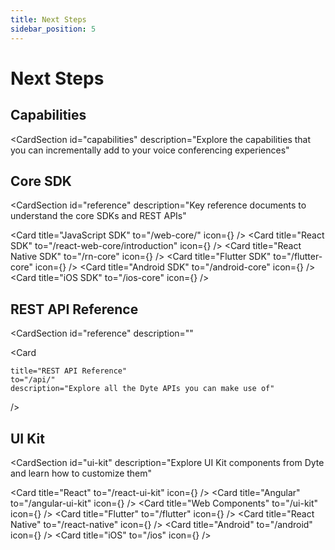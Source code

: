 ```yaml
---
title: Next Steps
sidebar_position: 5
---
```


# Next Steps

## Capabilities

<CardSection
  id="capabilities"
  description="Explore the capabilities that you can incrementally add to your voice conferencing experiences"
>
  <Card
    title="Recording"
    to="/guides/capabilities/recording/recording-overview"
    description="Understand and leverage Dyte's recording capabilities"
  />
  <Card
    title="Chat"
    to="/web-core/chat/introduction"
    description="Build real-time chat for users in the voice call"
  />
  <Card
    title="Polls"
    to="/web-core/polls/introduction"
    description="Integrate polls within your video calls"
  />
  <Card
    title="Breakout rooms"
    to="/guides/capabilities/breakoutroom/create-breakout-rooms"
    description="Create breakout rooms to split users into smaller groups within a meeting"
  />
  <Card
    title="Audio filters"
    to="https://dyte.io/blog/streams-blog/"
    description="Guide to create custom audio filters for your voice calls using middlewares"
  />
  <Card
    title="Multi Screen Share"
    to="/web-core/local-user/introduction#enable--disable-screen-share"
    description="Enable screen sharing for users in a voice conference"
  />
  <Card
    title="Transcription"
    to="https://dyte.io/blog/audio-transcriptions-video-meeting/"
    description="Guide to enable transcription on Dyte voice conferencing using Google STT"
  />
</CardSection>

## Core SDK

<CardSection
  id="reference"
  description="Key reference documents to understand the core SDKs and REST APIs"
>
  <Card title="JavaScript SDK" to="/web-core/" icon={<JSIcon />} />
  <Card
    title="React SDK"
    to="/react-web-core/introduction"
    icon={<ReactIcon />}
  />
  <Card title="React Native SDK" to="/rn-core" icon={<ReactIcon />} />
  <Card title="Flutter SDK" to="/flutter-core" icon={<FlutterIcon />} />
  <Card title="Android SDK" to="/android-core" icon={<KotlinIcon />} />
  <Card title="iOS SDK" to="/ios-core" icon={<SwiftIcon />} />
</CardSection>

## REST API Reference

<CardSection
  id="reference"
  description=""
>
<Card

    title="REST API Reference"
    to="/api/"
    description="Explore all the Dyte APIs you can make use of"

/>

  </CardSection>

## UI Kit

<CardSection
  id="ui-kit"
  description="Explore UI Kit components from Dyte and learn how to customize them"
>
  <Card title="React" to="/react-ui-kit" icon={<ReactIcon />} />
  <Card title="Angular" to="/angular-ui-kit" icon={<AngularIcon />} />
  <Card title="Web Components" to="/ui-kit" icon={<HTMLIcon />} />
  <Card title="Flutter" to="/flutter" icon={<FlutterIcon />} />
  <Card title="React Native" to="/react-native" icon={<ReactIcon />} />
  <Card title="Android" to="/android" icon={<KotlinIcon />} />
  <Card title="iOS" to="/ios" icon={<SwiftIcon />} />
</CardSection>

